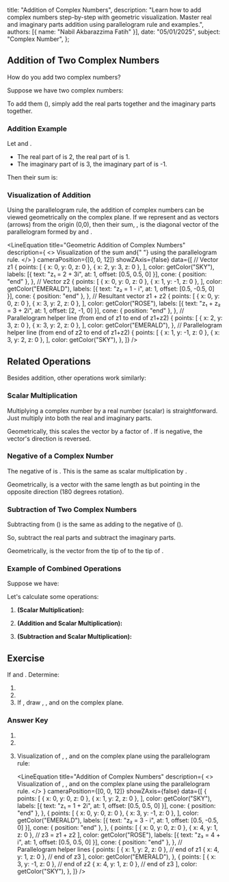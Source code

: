
  title: "Addition of Complex Numbers",
  description: "Learn how to add complex numbers step-by-step with geometric visualization. Master real and imaginary parts addition using parallelogram rule and examples.",
  authors: [{ name: "Nabil Akbarazzima Fatih" }],
  date: "05/01/2025",
  subject: "Complex Number",
};

## Addition of Two Complex Numbers

How do you add two complex numbers?

Suppose we have two complex numbers:

<div className="flex flex-col gap-4">
  <BlockMath math="z_1 = x_1 + iy_1" />
  <BlockMath math="z_2 = x_2 + iy_2" />
</div>

To add them (<InlineMath math="z_1 + z_2" />), simply add the real parts together and the imaginary parts together.

<BlockMath math="z_1 + z_2 = (x_1 + x_2) + i(y_1 + y_2)" />

### Addition Example

Let <InlineMath math="z_1 = 2 + 3i" /> and <InlineMath math="z_2 = 1 - i" />.

- The real part of <InlineMath math="z_1" /> is 2, the real part of <InlineMath math="z_2" /> is 1.
- The imaginary part of <InlineMath math="z_1" /> is 3, the imaginary part of <InlineMath math="z_2" /> is -1.

Then their sum is:

<BlockMath math="z_1 + z_2 = (2 + 1) + i(3 + (-1)) = 3 + i(2) = 3 + 2i" />

### Visualization of Addition

Using the parallelogram rule, the addition of complex numbers can be viewed geometrically on the complex plane. If we represent <InlineMath math="z_1" /> and <InlineMath math="z_2" /> as vectors (arrows) from the origin (0,0), then their sum, <InlineMath math="z_1 + z_2" />, is the diagonal vector of the parallelogram formed by <InlineMath math="z_1" /> and <InlineMath math="z_2" />.

<LineEquation
  title="Geometric Addition of Complex Numbers"
  description={
    <>
      Visualization of the sum <InlineMath math="z_1 = 2+3i" /> and{" "}
      <InlineMath math="z_2 = 1-i" /> using the parallelogram rule.
    </>
  }
  cameraPosition={[0, 0, 12]}
  showZAxis={false}
  data={[
    // Vector z1
    {
      points: [
        { x: 0, y: 0, z: 0 },
        { x: 2, y: 3, z: 0 },
      ],
      color: getColor("SKY"),
      labels: [{ text: "z₁ = 2 + 3i", at: 1, offset: [0.5, 0.5, 0] }],
      cone: { position: "end" },
    },
    // Vector z2
    {
      points: [
        { x: 0, y: 0, z: 0 },
        { x: 1, y: -1, z: 0 },
      ],
      color: getColor("EMERALD"),
      labels: [{ text: "z₂ = 1 - i", at: 1, offset: [0.5, -0.5, 0] }],
      cone: { position: "end" },
    },
    // Resultant vector z1 + z2
    {
      points: [
        { x: 0, y: 0, z: 0 },
        { x: 3, y: 2, z: 0 },
      ],
      color: getColor("ROSE"),
      labels: [{ text: "z₁ + z₂ = 3 + 2i", at: 1, offset: [2, -1, 0] }],
      cone: { position: "end" },
    },
    // Parallelogram helper line (from end of z1 to end of z1+z2)
    {
      points: [
        { x: 2, y: 3, z: 0 },
        { x: 3, y: 2, z: 0 },
      ],
      color: getColor("EMERALD"),
    },
    // Parallelogram helper line (from end of z2 to end of z1+z2)
    {
      points: [
        { x: 1, y: -1, z: 0 },
        { x: 3, y: 2, z: 0 },
      ],
      color: getColor("SKY"),
    },
  ]}
/>

## Related Operations

Besides addition, other operations work similarly:

### Scalar Multiplication

Multiplying a complex number <InlineMath math="z = x + iy" /> by a real number (scalar) <InlineMath math="c" /> is straightforward. Just multiply <InlineMath math="c" /> into both the real and imaginary parts.

<BlockMath math="cz = c(x + iy) = cx + i(cy)" />

Geometrically, this scales the vector <InlineMath math="z" /> by a factor of <InlineMath math="c" />. If <InlineMath math="c" /> is negative, the vector's direction is reversed.

### Negative of a Complex Number

The negative of <InlineMath math="z = x + iy" /> is <InlineMath math="-z" />. This is the same as scalar multiplication by <InlineMath math="c = -1" />.

<BlockMath math="-z = -(x + iy) = -x + i(-y) = -x - iy" />

Geometrically, <InlineMath math="-z" /> is a vector with the same length as <InlineMath math="z" /> but pointing in the opposite direction (180 degrees rotation).

### Subtraction of Two Complex Numbers

Subtracting <InlineMath math="z_2" /> from <InlineMath math="z_1" /> (<InlineMath math="z_1 - z_2" />) is the same as adding <InlineMath math="z_1" /> to the negative of <InlineMath math="z_2" /> (<InlineMath math="z_1 + (-z_2)" />).

<BlockMath math="z_1 - z_2 = z_1 + (-z_2) = (x_1 + (-x_2)) + i(y_1 + (-y_2)) = (x_1 - x_2) + i(y_1 - y_2)" />

So, subtract the real parts and subtract the imaginary parts.

Geometrically, <InlineMath math="z_1 - z_2" /> is the vector from the tip of <InlineMath math="z_2" /> to the tip of <InlineMath math="z_1" />.

### Example of Combined Operations

Suppose we have:

<div className="flex flex-col gap-4">
  <BlockMath math="z_1 = 2 + \frac{1}{2}i" />
  <BlockMath math="z_2 = -3 + \sqrt{2}i" />
</div>

Let's calculate some operations:

1.  **<InlineMath math="2z_1" /> (Scalar Multiplication):**

    <BlockMath math="2z_1 = 2(2 + \frac{1}{2}i) = 2(2) + i(2 \times \frac{1}{2}) = 4 + i" />

2.  **<InlineMath math="z_1 + 3z_2" /> (Addition and Scalar Multiplication):**

    <div className="flex flex-col gap-4">
      <BlockMath math="z_1 + 3z_2 = (2 + \frac{1}{2}i) + 3(-3 + \sqrt{2}i)" />
      <BlockMath math="= (2 + \frac{1}{2}i) + (3(-3) + i(3\sqrt{2}))" />
      <BlockMath math="= (2 + \frac{1}{2}i) + (-9 + 3\sqrt{2}i)" />
      <BlockMath math="= (2 - 9) + i(\frac{1}{2} + 3\sqrt{2})" />
      <BlockMath math="= -7 + i(\frac{1}{2} + 3\sqrt{2})" />
    </div>

3.  **<InlineMath math="2z_1 - z_2" /> (Subtraction and Scalar Multiplication):**
    <div className="flex flex-col gap-4">
      <BlockMath math="2z_1 - z_2 = (4 + i) - (-3 + \sqrt{2}i)" />
      <BlockMath math="= (4 - (-3)) + i(1 - \sqrt{2})" />
      <BlockMath math="= (4 + 3) + i(1 - \sqrt{2})" />
      <BlockMath math="= 7 + i(1 - \sqrt{2})" />
    </div>

## Exercise

If <InlineMath math="z_1 = 1 + 2i" /> and <InlineMath math="z_2 = 3 - i" />. Determine:

1.  <InlineMath math="z_1 + z_2" />
2.  <InlineMath math="z_1 - z_2" />
3.  If <InlineMath math="z_3 = z_1 + z_2" />, draw <InlineMath math="z_1" />, <InlineMath math="z_2" />, and <InlineMath math="z_3" /> on the complex plane.

### Answer Key

1.  <InlineMath math="z_1 + z_2 = (1+3) + i(2+(-1)) = 4 + i" />
2.  <InlineMath math="z_1 - z_2 = (1-3) + i(2-(-1)) = -2 + i(3) = -2 + 3i" />
3.  Visualization of <InlineMath math="z_1" />, <InlineMath math="z_2" />, and <InlineMath math="z_3 = z_1 + z_2" /> on the complex plane using the parallelogram rule:

    <LineEquation
      title="Addition of Complex Numbers"
      description={
        <>
          Visualization of <InlineMath math="z_1" />, <InlineMath math="z_2" />,
          and <InlineMath math="z_3 = z_1 + z_2" /> on the complex plane using
          the parallelogram rule.
        </>
      }
      cameraPosition={[0, 0, 12]}
      showZAxis={false}
      data={[
        {
          points: [
            { x: 0, y: 0, z: 0 },
            { x: 1, y: 2, z: 0 },
          ],
          color: getColor("SKY"),
          labels: [{ text: "z₁ = 1 + 2i", at: 1, offset: [0.5, 0.5, 0] }],
          cone: { position: "end" },
        },
        {
          points: [
            { x: 0, y: 0, z: 0 },
            { x: 3, y: -1, z: 0 },
          ],
          color: getColor("EMERALD"),
          labels: [{ text: "z₂ = 3 - i", at: 1, offset: [0.5, -0.5, 0] }],
          cone: { position: "end" },
        },
        {
          points: [
            { x: 0, y: 0, z: 0 },
            { x: 4, y: 1, z: 0 }, // z3 = z1 + z2
          ],
          color: getColor("ROSE"),
          labels: [{ text: "z₃ = 4 + i", at: 1, offset: [0.5, 0.5, 0] }],
          cone: { position: "end" },
        },
        // Parallelogram helper lines
        {
          points: [
            { x: 1, y: 2, z: 0 }, // end of z1
            { x: 4, y: 1, z: 0 }, // end of z3
          ],
          color: getColor("EMERALD"),
        },
        {
          points: [
            { x: 3, y: -1, z: 0 }, // end of z2
            { x: 4, y: 1, z: 0 }, // end of z3
          ],
          color: getColor("SKY"),
        },
      ]}
    />
